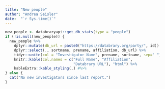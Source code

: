 ```yaml
---
title: "New people"
author: "Andrea Seisler"
date:  "`r Sys.time()`"
---
```


```r
new_people <- databraryapi::get_db_stats(type = "people")
if (!is.null(new_people)) {
  new_people %>%
    dplyr::mutate(db_url = paste0("https://databrary.org/party/", id)) %>%
    dplyr::select(., sortname, prename, affiliation, db_url) %>%
    tidyr::unite(col = "Investigator Name", prename, sortname, sep=" ") %>%
    knitr::kable(col.names = c("Full Name", "Affiliation", 
                               "Databrary URL"), "html") %>%
    kableExtra::kable_styling(.) #%>%
} else {
  cat("No new investigators since last report.")
}
```